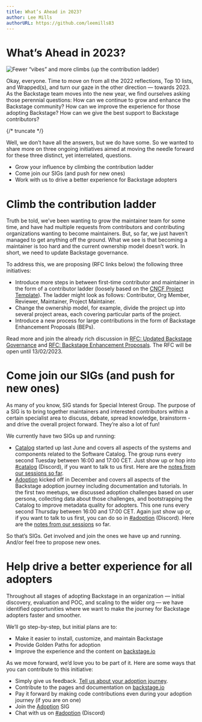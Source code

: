 ```yaml
---
title: What’s Ahead in 2023?
author: Lee Mills
authorURL: https://github.com/leemills83
---
```


# What’s Ahead in 2023?

![Fewer “vibes” and more climbs (up the contribution ladder)](assets/2023-02-06/whats-ahead.png)

Okay, everyone. Time to move on from all the 2022 reflections, Top 10 lists, and Wrapped(s), and turn our gaze in the other direction — towards 2023. As the Backstage team moves into the new year, we find ourselves asking those perennial questions: How can we continue to grow and enhance the Backstage community? How can we improve the experience for those adopting Backstage? How can we give the best support to Backstage contributors?

{/* truncate */}

Well, we don’t have all the answers, but we do have some. So we wanted to share more on three ongoing initiatives aimed at moving the needle forward for these three distinct, yet interrelated, questions.

- Grow your influence by climbing the contribution ladder
- Come join our SIGs (and push for new ones)
- Work with us to drive a better experience for Backstage adopters

# Climb the contribution ladder

Truth be told, we’ve been wanting to grow the maintainer team for some time, and have had multiple requests from contributors and contributing organizations wanting to become maintainers. But, so far, we just haven’t managed to get anything off the ground. What we see is that becoming a maintainer is too hard and the current ownership model doesn’t work. In short, we need to update Backstage governance.

To address this, we are proposing (RFC links below) the following three initiatives:

- Introduce more steps in between first-time contributor and maintainer in the form of a contributor ladder (loosely based on the [CNCF Project Template](https://github.com/cncf/project-template/blob/main/CONTRIBUTOR_LADDER.md)). The ladder might look as follows: Contributor, Org Member, Reviewer, Maintainer, Project Maintainer.
- Change the ownership model, for example, divide the project up into several project areas, each covering particular parts of the project.
- Introduce a new process for large contributions in the form of Backstage Enhancement Proposals (BEPs).

Read more and join the already rich discussion in [RFC: Updated Backstage Governance](https://github.com/backstage/backstage/issues/15317) and [RFC: Backstage Enhancement Proposals](https://github.com/backstage/backstage/issues/15318). The RFC will be open until 13/02/2023.

# Come join our SIGs (and push for new ones)

As many of you know, SIG stands for Special Interest Group. The purpose of a SIG is to bring together maintainers and interested contributors within a certain specialist area to discuss, debate, spread knowledge, brainstorm - and drive the overall project forward. They’re also a lot of fun!

We currently have two SIGs up and running:

- [Catalog](https://github.com/backstage/community/tree/main/sigs/sig-catalog?utm_campaign=Newsletters%20Sent&utm_medium=email&_hsmi=241130993&_hsenc=p2ANqtz-9fx-nTmQga2j12NqzZaL-lYPq-xQjDoXcWKe_JUoa2RGlK65R9j0CIygfYILr0tGEQSvRVN9xzhiJ6LmVxBthKnStfSA&utm_content=241130993&utm_source=hs_email) started up last June and covers all aspects of the systems and components related to the Software Catalog. The group runs every second Tuesday between 16:00 and 17:00 CET. Just show up or hop into [#catalog](https://discord.com/channels/687207715902193673/923144214580191282) (Discord), if you want to talk to us first. Here are the [notes from our sessions so far](https://docs.google.com/document/d/1xg57CDfX2R5jTGbbWANzifm2szEb664kuTwfEEvKgZU/edit#heading=h.iw0hjv6xfb9e).
- [Adoption](https://github.com/backstage/community/tree/main/sigs/sig-adoption?utm_campaign=Newsletters%20Sent&utm_medium=email&_hsmi=241130993&_hsenc=p2ANqtz-9CAxtT8JSeJZPh41o3ZnDBi0VBFpbL6fEqXInr9HHOFhU3JAo8HekKg1JzE5rhGP5zOaHcsYDd1YxJWNHw-eSk5mLWkA&utm_content=241130993&utm_source=hs_email) kicked off in December and covers all aspects of the Backstage adoption journey including documentation and tutorials. In the first two meetups, we discussed adoption challenges based on user persona, collecting data about those challenges, and bootstrapping the Catalog to improve metadata quality for adopters. This one runs every second Thursday between 16:00 and 17:00 CET. Again just show up or, if you want to talk to us first, you can do so in [#adoption](https://discord.com/channels/687207715902193673/1045031039061479536) (Discord). Here are the [notes from our sessions](https://docs.google.com/document/d/1zeYSzXYgh897bxPQmwy2btOwCFlEjlUDLf00riySLRc/edit?_hsmi=241130993&_hsenc=p2ANqtz-_nPuE5hW4fnbhJ5-uK8r5HisSTU7rkslKirvqu0g-vdynbitPVYF2AVLAatos2dLoxb2Bgx_g4LBgH02kXoq7_Acd43Q#heading=h.iw0hjv6xfb9e) so far.

So that’s SIGs. Get involved and join the ones we have up and running. And/or feel free to propose new ones.

# Help drive a better experience for all adopters

Throughout all stages of adopting Backstage in an organization — initial discovery, evaluation and POC, and scaling to the wider org — we have identified opportunities where we want to make the journey for Backstage adopters faster and smoother.

We’ll go step-by-step, but initial plans are to:

- Make it easier to install, customize, and maintain Backstage
- Provide Golden Paths for adoption
- Improve the experience and the content on [backstage.io](https://backstage.io/docs/overview/what-is-backstage)

As we move forward, we’d love you to be part of it. Here are some ways that you can contribute to this initiative:

- Simply give us feedback. [Tell us about your adoption journey](https://spotify.co1.qualtrics.com/jfe/form/SV_cuxhYPB6oQDu7gW).
- Contribute to the pages and documentation on [backstage.io](https://backstage.io/docs/overview/what-is-backstage)
- Pay it forward by making code contributions even during your adoption journey (if you are on one)
- Join the [Adoption](https://github.com/backstage/community/tree/main/sigs/sig-adoption?utm_campaign=Newsletters%20Sent&utm_medium=email&_hsmi=241130993&_hsenc=p2ANqtz-9CAxtT8JSeJZPh41o3ZnDBi0VBFpbL6fEqXInr9HHOFhU3JAo8HekKg1JzE5rhGP5zOaHcsYDd1YxJWNHw-eSk5mLWkA&utm_content=241130993&utm_source=hs_email) SIG
- Chat with us on [#adoption](https://discord.com/channels/687207715902193673/1045031039061479536) (Discord)
